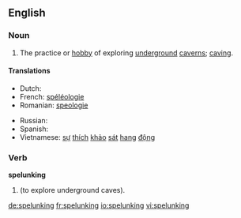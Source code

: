 ==English==

===Noun===
{{wikipedia}}
{{en-noun|-}}

# The practice or [[hobby]] of exploring [[underground]] [[caverns]]; [[caving]].

====Translations====
{{trans-top|exploring underground caverns}}
* Dutch: {{t-|nl|speleologie|f}}
* French: [[spéléologie]] {{f}}
* Romanian: [[speologie]] {{f}}
{{trans-mid}}
* Russian: {{t|ru|спелеология|f|tr=sp'el'eológija}}
* Spanish: {{t|es|espeleología|f}}
* Vietnamese: [[sự]] [[thích]] [[khảo]] [[sát]] [[hang#Vietnamese|hang]] [[động]]
{{trans-bottom}}

===Verb===
'''spelunking'''

# {{present participle of|spelunk}} (to explore underground caves).

[[de:spelunking]]
[[fr:spelunking]]
[[io:spelunking]]
[[vi:spelunking]]